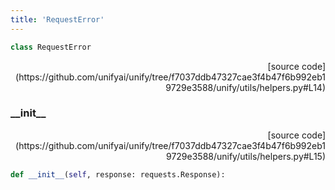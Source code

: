 ```yaml
---
title: 'RequestError'
---
```


```python
class RequestError
```

<p align="right">[source code](https://github.com/unifyai/unify/tree/f7037ddb47327cae3f4b47f6b992eb19729e3588/unify/utils/helpers.py#L14)</p>



### \_\_init\_\_

<p align="right">[source code](https://github.com/unifyai/unify/tree/f7037ddb47327cae3f4b47f6b992eb19729e3588/unify/utils/helpers.py#L15)</p>

```python
def __init__(self, response: requests.Response):
```

